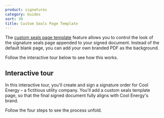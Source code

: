 ```yaml
---
product: signatures
category: Guides
sort: 30
title: Custom Seals Page Template
---
```


The [custom seals page template](/signatures/graphql/examples/#custom-seals-page-template) feature allows you to control the look of the signature seals page appended to your signed document.
Instead of the default blank page, you can add your own branded PDF as the background.

Follow the interactive tour below to see how this works.

## Interactive tour

In this interactive tour, you'll create and sign a signature order for Cool Energy – a fictitious utility company.
You'll add a custom seals template page, so that the final signed document fully aligns with Cool Energy's brand.

Follow the four steps to see the process unfold.


<CustomSealsPageTemplateTour />
